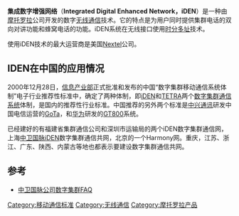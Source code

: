 {{Refimprove|time=2016-12-08T12:20:38+00:00}}
{{noteTA
|T=zh-hans:集成数字增强网络; zh-hant:整合數位強化網路;
|G1=Communication
}}
'''集成数字增强网络'''（'''Integrated Digital Enhanced Network，iDEN'''）是一种由[[摩托罗拉|摩托罗拉]]公司开发的数字[[无线通信|无线通信]]技术。它的特点是为用户同时提供集群电话的双向对讲功能和蜂窝电话的功能。iDEN系统在无线接口使用[[时分多址|时分多址]]技术。

使用iDEN技术的最大运营商是美国[[Nextel|Nextel]]公司。

== IDEN在中国的应用情况 ==

2000年12月28日，[[信息产业部|信息产业部]]正式批准和发布的中国“数字集群移动通信系统体制”电子行业推荐性标准中，确定了两种体制，即[[iDEN|iDEN]]和[[TETRA|TETRA]]两个[[数字集群通信系统|数字集群通信系统]]体制，是国内的推荐性行业标准。中国推荐的另外两个标准是[[中兴通讯|中兴通讯]]研发中国电信运营的[[GoTa|GoTa]]，和[[华为|华为]]研发的[[GT800|GT800]]系统。

已经建好的有福建省集群通信公司和深圳市运输局的两个iDEN数字集群通信网，上海[[中卫国脉|中卫国脉]]iDEN数字集群通信共网，北京的一个Harmony网。重庆，江苏、浙江、广东、陕西、内蒙古等地也都表示要建设数字集群通信共网。

== 参考 ==
* [https://web.archive.org/web/20120212084228/http://www.chinasatcomgm.com/gsyw/szjq-f%26q.htm 中卫国脉公司数字集群FAQ]

{{Mobile telecommunications standards}}

[[Category:移动通信标准|Category:移动通信标准]]
[[Category:无线通信|Category:无线通信]]
[[Category:摩托罗拉产品|Category:摩托罗拉产品]]